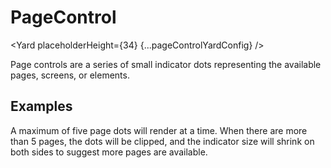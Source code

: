 <!--
Copyright (c) Uber Technologies, Inc.

This source code is licensed under the MIT license found in the
LICENSE file in the root directory of this source tree.
-->






# PageControl

<Yard placeholderHeight={34} {...pageControlYardConfig} />

Page controls are a series of small indicator dots representing the available pages, screens, or elements.

## Examples

<Example title="Overflow" path="page-control/overflow.tsx">
  <Overflow />
</Example>

A maximum of five page dots will render at a time. When there are more than 5 pages, the dots will be clipped, and the indicator size will shrink on both sides to suggest more pages are available.

<Exports
  component={PageControlExports}
  title="PageControl exports"
  path="baseui/page-control"
/>
